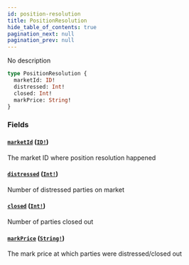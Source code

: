 ```yaml
---
id: position-resolution
title: PositionResolution
hide_table_of_contents: true
pagination_next: null
pagination_prev: null
---
```



No description

```graphql
type PositionResolution {
  marketId: ID!
  distressed: Int!
  closed: Int!
  markPrice: String!
}
```


### Fields

#### [`marketId`](#) ([`ID!`](/docs/testnet/graphql/scalars/id))

The market ID where position resolution happened


#### [`distressed`](#) ([`Int!`](/docs/testnet/graphql/scalars/int))

Number of distressed parties on market


#### [`closed`](#) ([`Int!`](/docs/testnet/graphql/scalars/int))

Number of parties closed out


#### [`markPrice`](#) ([`String!`](/docs/testnet/graphql/scalars/string))

The mark price at which parties were distressed/closed out




